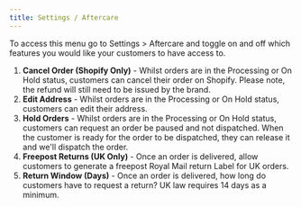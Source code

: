 ```yaml
---
title: Settings / Aftercare
---
```


To access this menu go to Settings > Aftercare and toggle on and off which features you would like your customers to have access to.

1. **Cancel Order (Shopify Only)** - Whilst orders are in the Processing or On Hold status, customers can cancel their order on Shopify. Please note, the refund will still need to be issued by the brand.
2. **Edit Address** - Whilst orders are in the Processing or On Hold status, customers can edit their address.
3. **Hold Orders** - Whilst orders are in the Processing or On Hold status, customers can request an order be paused and not dispatched. When the customer is ready for the order to be dispatched, they can release it and we'll dispatch the order.
4. **Freepost Returns (UK Only)** - Once an order is delivered, allow customers to generate a freepost Royal Mail return Label for UK orders.
5. **Return Window (Days)** - Once an order is delivered, how long do customers have to request a return? UK law requires 14 days as a minimum.
